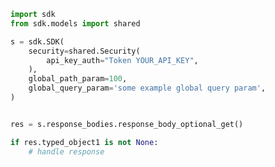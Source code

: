 ```python showLineNumbers copy filename="Response Body Optional Get usage example"
import sdk
from sdk.models import shared

s = sdk.SDK(
    security=shared.Security(
        api_key_auth="Token YOUR_API_KEY",
    ),
    global_path_param=100,
    global_query_param='some example global query param',
)


res = s.response_bodies.response_body_optional_get()

if res.typed_object1 is not None:
    # handle response
```
